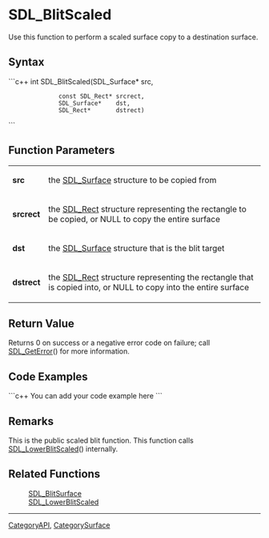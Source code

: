 <!-- pragma section-numbers off -->
<!-- pragma camelcase off -->

= SDL_BlitScaled =
Use this function to perform a scaled surface copy to a destination surface.


== Syntax ==
```c++
int SDL_BlitScaled(SDL_Surface*    src,
               const SDL_Rect* srcrect,
               SDL_Surface*    dst,
               SDL_Rect*       dstrect)
```

== Function Parameters ==
{|
|'''src'''
|the [[SDL_Surface]] structure to be copied from
|-
|'''srcrect'''
|the [[SDL_Rect]] structure representing the rectangle to be copied, or NULL to copy the entire surface
|-
|'''dst'''
|the [[SDL_Surface]] structure that is the blit target
|-
|'''dstrect'''
|the [[SDL_Rect]] structure representing the rectangle that is copied into, or NULL to copy into the entire surface
|}

== Return Value ==
Returns 0 on success or a negative error code on failure; call [[SDL_GetError]]() for more information.

== Code Examples ==
```c++
You can add your code example here
```

== Remarks ==
This is the public scaled blit function.  This function calls [[SDL_LowerBlitScaled]]() internally.

== Related Functions ==
:[[SDL_BlitSurface]]
:[[SDL_LowerBlitScaled]]

----
[[CategoryAPI]], [[CategorySurface]]
